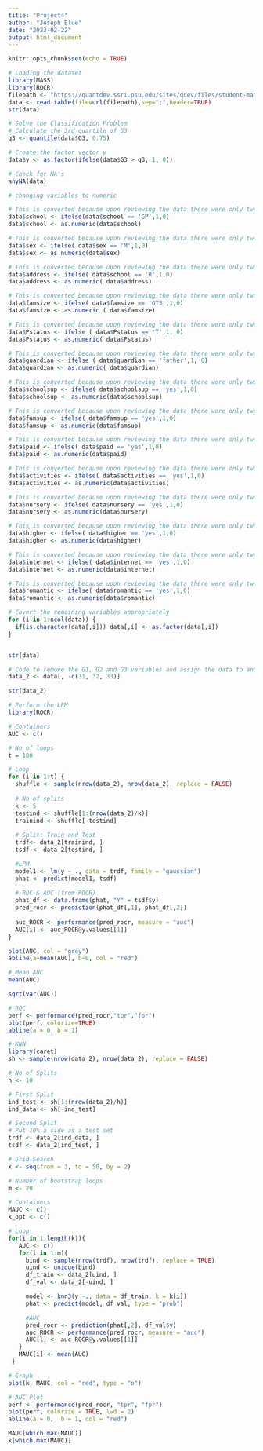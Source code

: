 ---
title: "Project4"
author: "Joseph Elue"
date: "2023-02-22"
output: html_document
---

```{r setup, include=FALSE}
knitr::opts_chunk$set(echo = TRUE)
```

```{r}
# Loading the dataset
library(MASS)
library(ROCR)
filepath <- "https://quantdev.ssri.psu.edu/sites/qdev/files/student-mat.csv"
data <- read.table(file=url(filepath),sep=";",header=TRUE)
str(data)
```
```{r}
# Solve the Classification Problem
# Calculate the 3rd quartile of G3
q3 <- quantile(data$G3, 0.75)

# Create the factor vector y
data$y <- as.factor(ifelse(data$G3 > q3, 1, 0))

```

```{r}
# Check for NA's
anyNA(data)
```
```{r}
# changing variables to numeric

# This is converted because upon reviewing the data there were only two responses "GP" and "MS"
data$school <- ifelse(data$school == 'GP',1,0)
data$school <- as.numeric(data$school)

# This is converted because upon reviewing the data there were only two responses "M" and "F"
data$sex <- ifelse( data$sex == 'M',1,0)
data$sex <- as.numeric(data$sex)

# This is converted because upon reviewing the data there were only two responses "R" and "U"
data$address <- ifelse( data$school == 'R',1,0)
data$address <- as.numeric( data$address)

# This is converted because upon reviewing the data there were only two responses "GT3" and "LE3"
data$famsize <- ifelse( data$famsize == 'GT3',1,0)
data$famsize <- as.numeric ( data$famsize)

# This is converted because upon reviewing the data there were only two responses "T" and "A"
data$Pstatus <- ifelse ( data$Pstatus == 'T',1, 0)
data$Pstatus <- as.numeric( data$Pstatus)

# This is converted because upon reviewing the data there were only two responses "T" and "A"
data$guardian <- ifelse ( data$guardian == 'father',1, 0)
data$guardian <- as.numeric( data$guardian)

# This is converted because upon reviewing the data there were only two responses "Yes" and "No"
data$schoolsup <- ifelse( data$schoolsup == 'yes',1,0)
data$schoolsup <- as.numeric(data$schoolsup)

# This is converted because upon reviewing the data there were only two responses "Yes" and "No"
data$famsup <- ifelse( data$famsup == 'yes',1,0)
data$famsup <- as.numeric(data$famsup)

# This is converted because upon reviewing the data there were only two responses "Yes" and "No"
data$paid <- ifelse( data$paid == 'yes',1,0)
data$paid <- as.numeric(data$paid)

# This is converted because upon reviewing the data there were only two responses "Yes" and "No"
data$activities <- ifelse( data$activities == 'yes',1,0)
data$activities <- as.numeric(data$activities)

# This is converted because upon reviewing the data there were only two responses "Yes" and "No"
data$nursery <- ifelse( data$nursery == 'yes',1,0)
data$nursery <- as.numeric(data$nursery)

# This is converted because upon reviewing the data there were only two responses "Yes" and "No"
data$higher <- ifelse( data$higher == 'yes',1,0)
data$higher <- as.numeric(data$higher)

# This is converted because upon reviewing the data there were only two responses "Yes" and "No"
data$internet <- ifelse( data$internet == 'yes',1,0)
data$internet <- as.numeric(data$internet)

# This is converted because upon reviewing the data there were only two responses "Yes" and "No"
data$romantic <- ifelse( data$romantic == 'yes',1,0)
data$romantic <- as.numeric(data$romantic)

# Covert the remaining variables appropriately
for (i in 1:ncol(data)) {
  if(is.character(data[,i])) data[,i] <- as.factor(data[,i])
}


str(data)
```

```{r}
# Code to remove the G1, G2 and G3 variables and assign the data to another dataset name.
data_2 <- data[, -c(31, 32, 33)]

str(data_2)
```


```{r, warning=FALSE}
# Perform the LPM
library(ROCR)

# Containers 
AUC <- c()

# No of loops
t = 100 

# Loop
for (i in 1:t) {
  shuffle <- sample(nrow(data_2), nrow(data_2), replace = FALSE)
  
  # No of splits
  k <- 5
  testind <- shuffle[1:(nrow(data_2)/k)]
  trainind <- shuffle[-testind]
  
  # Split: Train and Test
  trdf<- data_2[trainind, ] 
  tsdf <- data_2[testind, ] 

  #LPM
  model1 <- lm(y ~ ., data = trdf, family = "gaussian")
  phat <- predict(model1, tsdf)
  
  # ROC & AUC (from ROCR)
  phat_df <- data.frame(phat, "Y" = tsdf$y)
  pred_rocr <- prediction(phat_df[,1], phat_df[,2])
 
  auc_ROCR <- performance(pred_rocr, measure = "auc")
  AUC[i] <- auc_ROCR@y.values[[1]]
}

plot(AUC, col = "grey")
abline(a=mean(AUC), b=0, col = "red")
```
```{r}
# Mean AUC
mean(AUC)

sqrt(var(AUC))
```
```{r}
# ROC 
perf <- performance(pred_rocr,"tpr","fpr")
plot(perf, colorize=TRUE)
abline(a = 0, b = 1)
```




```{r}
# KNN
library(caret)
sh <- sample(nrow(data_2), nrow(data_2), replace = FALSE)

# No of Splits 
h <- 10

# First Split
ind_test <- sh[1:(nrow(data_2)/h)]
ind_data <- sh[-ind_test]

# Second Split
# Put 10% a side as a test set
trdf <- data_2[ind_data, ]
tsdf <- data_2[ind_test, ]

# Grid Search
k <- seq(from = 3, to = 50, by = 2)

# Number of bootstrap loops 
m <- 20 

# Containers
MAUC <- c()
k_opt <- c()

# Loop
for(i in 1:length(k)){
   AUC <- c()
   for(l in 1:m){
     bind <- sample(nrow(trdf), nrow(trdf), replace = TRUE)
     uind <- unique(bind)
     df_train <- data_2[uind, ]
     df_val <- data_2[-uind, ]

     model <- knn3(y ~., data = df_train, k = k[i])
     phat <- predict(model, df_val, type = "prob")

     #AUC
     pred_rocr <- prediction(phat[,2], df_val$y)
     auc_ROCR <- performance(pred_rocr, measure = "auc")
     AUC[l] <- auc_ROCR@y.values[[1]]
   }
   MAUC[i] <- mean(AUC)
 }
```


```{r}
# Graph
plot(k, MAUC, col = "red", type = "o")

# AUC Plot
perf <- performance(pred_rocr, "tpr", "fpr")
plot(perf, colorize = TRUE, lwd = 2)
abline(a = 0,  b = 1, col = "red")
```

```{r}
MAUC[which.max(MAUC)]
k[which.max(MAUC)]
```






